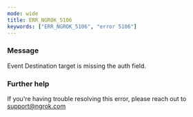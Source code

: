 ```yaml
---
mode: wide
title: ERR_NGROK_5106
keywords: ["ERR_NGROK_5106", "error 5106"]
---
```


### Message

Event Destination target is missing the auth field.

### Further help

If you're having trouble resolving this error, please reach out to [support@ngrok.com](mailto:support@ngrok.com?subject=Help%20with%20ERR_NGROK_5106)
